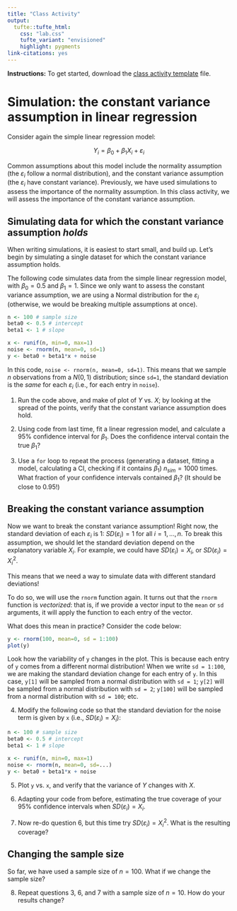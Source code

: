 ```yaml
---
title: "Class Activity"
output: 
  tufte::tufte_html:
    css: "lab.css"
    tufte_variant: "envisioned"
    highlight: pygments
link-citations: yes
---
```


**Instructions:** To get started, download the [class activity template](https://sta279-s24.github.io/class_activities/ca_lecture_4_template.qmd) file.

# Simulation: the constant variance assumption in linear regression

Consider again the simple linear regression model:

$$Y_i = \beta_0 + \beta_1 X_i + \varepsilon_i$$

Common assumptions about this model include the normality assumption (the $\varepsilon_i$ follow a normal distribution), and the constant variance assumption (the $\varepsilon_i$ have constant variance). Previously, we have used simulations to assess the importance of the normality assumption. In this class activity, we will assess the importance of the constant variance assumption.

## Simulating data for which the constant variance assumption *holds*

When writing simulations, it is easiest to start small, and build up. Let's begin by simulating a single dataset for which the constant variance assumption holds.

The following code simulates data from the simple linear regression model, with $\beta_0 = 0.5$ and $\beta_1 = 1$. Since we only want to assess the constant variance assumption, we are using a Normal distribution for the $\varepsilon_i$ (otherwise, we would be breaking multiple assumptions at once).

```r
n <- 100 # sample size
beta0 <- 0.5 # intercept
beta1 <- 1 # slope

x <- runif(n, min=0, max=1)
noise <- rnorm(n, mean=0, sd=1)
y <- beta0 + beta1*x + noise
```

In this code, `noise <- rnorm(n, mean=0, sd=1)`. This means that we sample $n$ observations from a $N(0, 1)$ distribution; since `sd=1`, the standard deviation is the *same* for each $\varepsilon_i$ (i.e., for each entry in `noise`).

1. Run the code above, and make of plot of $Y$ vs. $X$; by looking at the spread of the points, verify that the constant variance assumption does hold.

2. Using code from last time, fit a linear regression model, and calculate a 95% confidence interval for $\beta_1$. Does the confidence interval contain the true $\beta_1$?

3. Use a `for` loop to repeat the process (generating a dataset, fitting a model, calculating a CI, checking if it contains $\beta_1$) $n_{sim} = 1000$ times. What fraction of your confidence intervals contained $\beta_1$? (It should be close to 0.95!)

## Breaking the constant variance assumption

Now we want to break the constant variance assumption! Right now, the standard deviation of each $\varepsilon_i$ is 1: $SD(\varepsilon_i) = 1$ for all $i = 1,...,n$. To break this assumption, we should let the standard deviation depend on the explanatory variable $X_i$. For example, we could have $SD(\varepsilon_i) = X_i$, or $SD(\varepsilon_i) = X_i^2$.

This means that we need a way to simulate data with different standard deviations!

To do so, we will use the `rnorm` function again. It turns out that the `rnorm` function is *vectorized*: that is, if we provide a vector input to the `mean` or `sd` arguments, it will apply the function to each entry of the vector.

What does this mean in practice? Consider the code below:

```r
y <- rnorm(100, mean=0, sd = 1:100)
plot(y)
```

Look how the variability of `y` changes in the plot. This is because each entry of `y` comes from a different normal distribution! When we write `sd = 1:100`, we are making the standard deviation change for each entry of `y`. In this case, `y[1]` will be sampled from a normal distribution with `sd = 1`; `y[2]` will be sampled from a normal distribution with `sd = 2`; `y[100]` will be sampled from a normal distribution with `sd = 100`; etc. 

4. Modify the following code so that the standard deviation for the noise term is given by `x` (i.e., $SD(\varepsilon_i) = X_i$):

```r
n <- 100 # sample size
beta0 <- 0.5 # intercept
beta1 <- 1 # slope

x <- runif(n, min=0, max=1)
noise <- rnorm(n, mean=0, sd=...)
y <- beta0 + beta1*x + noise
```

5. Plot `y` vs. `x`, and verify that the variance of $Y$ changes with $X$.

6. Adapting your code from before, estimating the true coverage of your 95% confidence intervals when $SD(\varepsilon_i) = X_i$.

7. Now re-do question 6, but this time try $SD(\varepsilon_i) = X_i^2$. What is the resulting coverage?


## Changing the sample size

So far, we have used a sample size of $n = 100$. What if we change the sample size?

8. Repeat questions 3, 6, and 7 with a sample size of $n = 10$. How do your results change?
